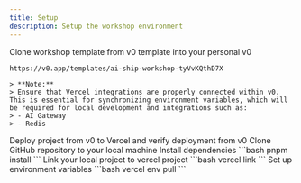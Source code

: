 ```yaml
---
title: Setup
description: Setup the workshop environment
---
```



<Steps>
  <Step>
    Clone workshop template from v0 template into your personal v0

    https://v0.app/templates/ai-ship-workshop-tyVvKQthD7X

    > **Note:**  
    > Ensure that Vercel integrations are properly connected within v0. This is essential for synchronizing environment variables, which will be required for local development and integrations such as:
    > - AI Gateway
    > - Redis

  </Step>
  <Step>
    Deploy project from v0 to Vercel and verify deployment from v0
  </Step>

  <Step>
    Clone GitHub repository to your local machine
  </Step>
  <Step>
    Install dependencies
    ```bash
    pnpm install
    ```
  </Step>
  <Step>
    Link your local project to vercel project
    ```bash
    vercel link
    ```
  </Step>
  <Step>
    Set up environment variables
    ```bash
    vercel env pull
    ```
  </Step>
</Steps>
